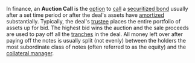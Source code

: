 In finance, an '''Auction Call''' is the [[option]] to [[call]] a [[securitized bond]] usually after a set time period or after the deal's assets have [[amortized]] substantially.  Typically, the deal's [[trustee]] places the entire portfolio of assets up for bid.  The highest bid wins the auction and the sale proceeds are used to pay off all the [[tranches]] in the deal.  All money left over after paying off the notes is usually split (not evenly) between the holders the most subordinate class of notes (often referred to as the equity) and the [[collateral manager]].

{{econ-stub}}